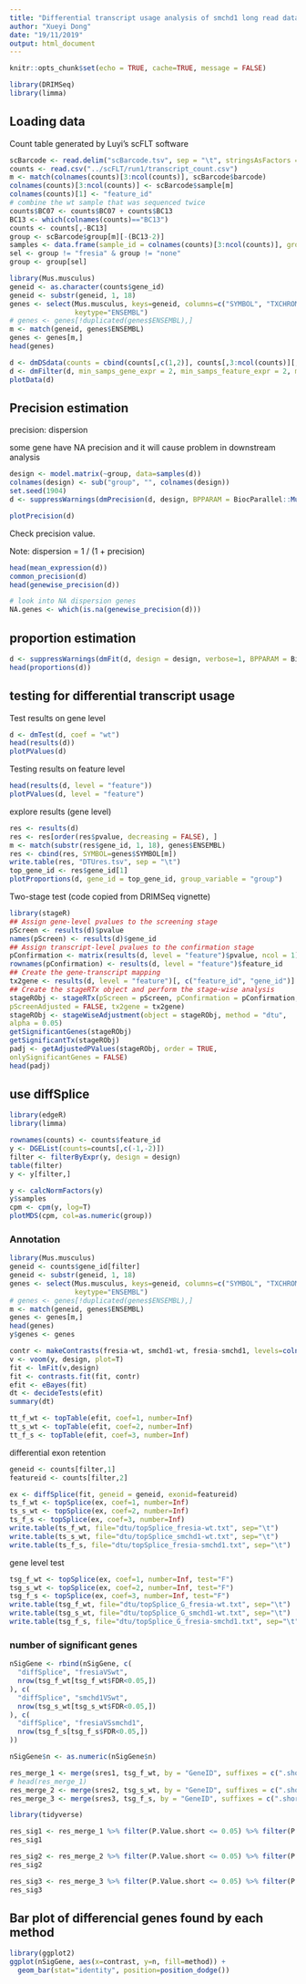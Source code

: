 ```yaml
---
title: "Differential transcript usage analysis of smchd1 long read dataset using DRIMSeq"
author: "Xueyi Dong"
date: "19/11/2019"
output: html_document
---
```


```r
knitr::opts_chunk$set(echo = TRUE, cache=TRUE, message = FALSE)
```

```r
library(DRIMSeq)
library(limma)
```

## Loading data

Count table generated by Luyi's scFLT software

```r
scBarcode <- read.delim("scBarcode.tsv", sep = "\t", stringsAsFactors = FALSE)
counts <- read.csv("../scFLT/run1/transcript_count.csv")
m <- match(colnames(counts)[3:ncol(counts)], scBarcode$barcode)
colnames(counts)[3:ncol(counts)] <- scBarcode$sample[m]
colnames(counts)[1] <- "feature_id"
# combine the wt sample that was sequenced twice
counts$BC07 <- counts$BC07 + counts$BC13
BC13 <- which(colnames(counts)=="BC13")
counts <- counts[,-BC13]
group <- scBarcode$group[m][-(BC13-2)]
samples <- data.frame(sample_id = colnames(counts)[3:ncol(counts)], group=group)
sel <- group != "fresia" & group != "none"
group <- group[sel]
```

```r
library(Mus.musculus)
geneid <- as.character(counts$gene_id)
geneid <- substr(geneid, 1, 18)
genes <- select(Mus.musculus, keys=geneid, columns=c("SYMBOL", "TXCHROM","ENTREZID"), 
                keytype="ENSEMBL")
# genes <- genes[!duplicated(genes$ENSEMBL),]
m <- match(geneid, genes$ENSEMBL)
genes <- genes[m,]
head(genes)

```


```r
d <- dmDSdata(counts = cbind(counts[,c(1,2)], counts[,3:ncol(counts)][,sel]), samples = samples[sel,])
d <- dmFilter(d, min_samps_gene_expr = 2, min_samps_feature_expr = 2, min_gene_expr = 10, min_feature_expr = 5, run_gene_twice = T)
plotData(d)
```

## Precision estimation

precision: dispersion

some gene have NA precision and it will cause problem in downstream analysis

```r
design <- model.matrix(~group, data=samples(d))
colnames(design) <- sub("group", "", colnames(design))
set.seed(1904)
d <- suppressWarnings(dmPrecision(d, design, BPPARAM = BiocParallel::MulticoreParam(16)))

plotPrecision(d)
```

Check precision value.

Note: dispersion = 1 / (1 + precision)

```r
head(mean_expression(d))
common_precision(d)
head(genewise_precision(d))
```


```r
# look into NA dispersion genes
NA.genes <- which(is.na(genewise_precision(d)))
```


## proportion estimation

```r
d <- suppressWarnings(dmFit(d, design = design, verbose=1, BPPARAM = BiocParallel::MulticoreParam(16)))
head(proportions(d))
```
## testing for differential transcript usage

Test results on gene level

```r
d <- dmTest(d, coef = "wt")
head(results(d))
plotPValues(d)
```

Testing results on feature level

```r
head(results(d, level = "feature"))
plotPValues(d, level = "feature")
```

explore results (gene level)

```r
res <- results(d)
res <- res[order(res$pvalue, decreasing = FALSE), ]
m <- match(substr(res$gene_id, 1, 18), genes$ENSEMBL)
res <- cbind(res, SYMBOL=genes$SYMBOL[m])
write.table(res, "DTUres.tsv", sep = "\t")
top_gene_id <- res$gene_id[1]
plotProportions(d, gene_id = top_gene_id, group_variable = "group")
```

Two-stage test (code copied from DRIMSeq vignette)

```r
library(stageR)
## Assign gene-level pvalues to the screening stage
pScreen <- results(d)$pvalue
names(pScreen) <- results(d)$gene_id
## Assign transcript-level pvalues to the confirmation stage
pConfirmation <- matrix(results(d, level = "feature")$pvalue, ncol = 1)
rownames(pConfirmation) <- results(d, level = "feature")$feature_id
## Create the gene-transcript mapping
tx2gene <- results(d, level = "feature")[, c("feature_id", "gene_id")]
## Create the stageRTx object and perform the stage-wise analysis
stageRObj <- stageRTx(pScreen = pScreen, pConfirmation = pConfirmation,
pScreenAdjusted = FALSE, tx2gene = tx2gene)
stageRObj <- stageWiseAdjustment(object = stageRObj, method = "dtu",
alpha = 0.05)
getSignificantGenes(stageRObj)
getSignificantTx(stageRObj)
padj <- getAdjustedPValues(stageRObj, order = TRUE,
onlySignificantGenes = FALSE)
head(padj)
```




## use diffSplice

```r
library(edgeR)
library(limma)
```

```r
rownames(counts) <- counts$feature_id
y <- DGEList(counts=counts[,c(-1,-2)])
filter <- filterByExpr(y, design = design)
table(filter)
y <- y[filter,]
```

```r
y <- calcNormFactors(y)
y$samples
cpm <- cpm(y, log=T)
plotMDS(cpm, col=as.numeric(group))
```

### Annotation

```r
library(Mus.musculus)
geneid <- counts$gene_id[filter]
geneid <- substr(geneid, 1, 18)
genes <- select(Mus.musculus, keys=geneid, columns=c("SYMBOL", "TXCHROM","ENTREZID"), 
                keytype="ENSEMBL")
# genes <- genes[!duplicated(genes$ENSEMBL),]
m <- match(geneid, genes$ENSEMBL)
genes <- genes[m,]
head(genes)
y$genes <- genes
```

```r
contr <- makeContrasts(fresia-wt, smchd1-wt, fresia-smchd1, levels=colnames(design))
v <- voom(y, design, plot=T)
fit <- lmFit(v,design)
fit <- contrasts.fit(fit, contr)
efit <- eBayes(fit)
dt <- decideTests(efit)
summary(dt)
```

```r
tt_f_wt <- topTable(efit, coef=1, number=Inf)
tt_s_wt <- topTable(efit, coef=2, number=Inf)
tt_f_s <- topTable(efit, coef=3, number=Inf)
```

differential exon retention

```r
geneid <- counts[filter,1]
featureid <- counts[filter,2]

ex <- diffSplice(fit, geneid = geneid, exonid=featureid)
ts_f_wt <- topSplice(ex, coef=1, number=Inf)
ts_s_wt <- topSplice(ex, coef=2, number=Inf)
ts_f_s <- topSplice(ex, coef=3, number=Inf)
write.table(ts_f_wt, file="dtu/topSplice_fresia-wt.txt", sep="\t")
write.table(ts_s_wt, file="dtu/topSplice_smchd1-wt.txt", sep="\t")
write.table(ts_f_s, file="dtu/topSplice_fresia-smchd1.txt", sep="\t")
```

gene level test
```r
tsg_f_wt <- topSplice(ex, coef=1, number=Inf, test="F")
tsg_s_wt <- topSplice(ex, coef=2, number=Inf, test="F")
tsg_f_s <- topSplice(ex, coef=3, number=Inf, test="F")
write.table(tsg_f_wt, file="dtu/topSplice_G_fresia-wt.txt", sep="\t")
write.table(tsg_s_wt, file="dtu/topSplice_G_smchd1-wt.txt", sep="\t")
write.table(tsg_f_s, file="dtu/topSplice_G_fresia-smchd1.txt", sep="\t")
```

### number of significant genes

```r
nSigGene <- rbind(nSigGene, c(
  "diffSplice", "fresiaVSwt",
  nrow(tsg_f_wt[tsg_f_wt$FDR<0.05,])
), c(
  "diffSplice", "smchd1VSwt",
  nrow(tsg_s_wt[tsg_s_wt$FDR<0.05,])
), c(
  "diffSplice", "fresiaVSsmchd1",
  nrow(tsg_f_s[tsg_f_s$FDR<0.05,])
))

nSigGene$n <- as.numeric(nSigGene$n)
```


```r
res_merge_1 <- merge(sres1, tsg_f_wt, by = "GeneID", suffixes = c(".short", ".long"))
# head(res_merge_1)
res_merge_2 <- merge(sres2, tsg_s_wt, by = "GeneID", suffixes = c(".short", ".long"))
res_merge_3 <- merge(sres3, tsg_f_s, by = "GeneID", suffixes = c(".short", ".long"))
```

```r
library(tidyverse)

res_sig1 <- res_merge_1 %>% filter(P.Value.short <= 0.05) %>% filter(P.Value.long <= 0.05)
res_sig1

res_sig2 <- res_merge_2 %>% filter(P.Value.short <= 0.05) %>% filter(P.Value.long <= 0.05)
res_sig2

res_sig3 <- res_merge_3 %>% filter(P.Value.short <= 0.05) %>% filter(P.Value.long <= 0.05)
res_sig3
```

## Bar plot of differencial genes found by each method

```r
library(ggplot2)
ggplot(nSigGene, aes(x=contrast, y=n, fill=method)) + 
  geom_bar(stat="identity", position=position_dodge())
```


